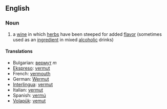 ==English==

===Noun===

# a [[wine]] in which [[herb]]s have been steeped for added [[flavor]] (sometimes used as an [[ingredient]] in mixed [[alcoholic]] drinks)

====Translations====
*Bulgarian: [[вермут]] ''m''
*[[Ekspreso]]: [[vermut]] 
*French: [[vermouth]] 
*German: [[Wermut]] 
*[[Interlingua]]: [[vermut]] 
*Italian: [[vermut]] 
*Spanish: [[vermú]] 
*[[Volapük]]: [[vemut]]